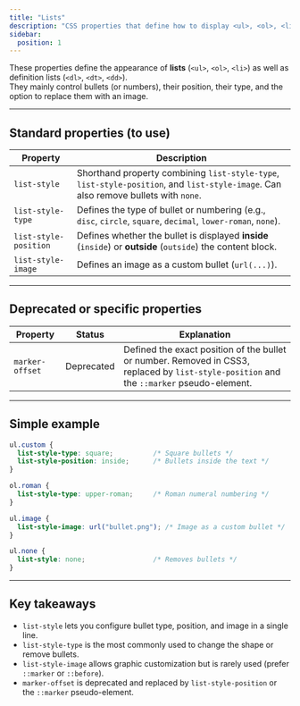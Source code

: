 ```yaml
---
title: "Lists"
description: "CSS properties that define how to display <ul>, <ol>, <li> elements as well as definition lists (<dl>, <dt>, <dd>)."
sidebar:
  position: 1
---
```


These properties define the appearance of **lists** (`<ul>`, `<ol>`, `<li>`) as well as definition lists (`<dl>`, `<dt>`, `<dd>`).  
They mainly control bullets (or numbers), their position, their type, and the option to replace them with an image.

---

## Standard properties (to use)

| Property | Description |
| --- | --- |
| `list-style` | Shorthand property combining `list-style-type`, `list-style-position`, and `list-style-image`. Can also remove bullets with `none`. |
| `list-style-type` | Defines the type of bullet or numbering (e.g., `disc`, `circle`, `square`, `decimal`, `lower-roman`, `none`). |
| `list-style-position` | Defines whether the bullet is displayed **inside** (`inside`) or **outside** (`outside`) the content block. |
| `list-style-image` | Defines an image as a custom bullet (`url(...)`). |

---

## Deprecated or specific properties

| Property | Status | Explanation |
| --- | --- | --- |
| `marker-offset` | Deprecated | Defined the exact position of the bullet or number. Removed in CSS3, replaced by `list-style-position` and the `::marker` pseudo-element. |

---

## Simple example

```css
ul.custom {
  list-style-type: square;          /* Square bullets */
  list-style-position: inside;      /* Bullets inside the text */
}

ol.roman {
  list-style-type: upper-roman;     /* Roman numeral numbering */
}

ul.image {
  list-style-image: url("bullet.png"); /* Image as a custom bullet */
}

ul.none {
  list-style: none;                 /* Removes bullets */
}
```
--- 

## Key takeaways

- `list-style` lets you configure bullet type, position, and image in a single line.  
- `list-style-type` is the most commonly used to change the shape or remove bullets.  
- `list-style-image` allows graphic customization but is rarely used (prefer `::marker` or `::before`).  
- `marker-offset` is deprecated and replaced by `list-style-position` or the `::marker` pseudo-element.  

